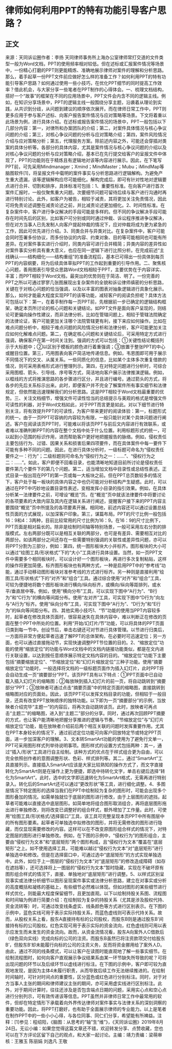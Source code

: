 # 律师如何利用PPT的特有功能引导客户思路？
## 正文
来源：天同诉讼圈作者：李扬 天同律师事务所上海办公室律师常打交道的文件类型一般为Word文档，PPT的使用频率相对较低。但在述标或汇报案件情况等场景中，一份精心打磨的PPT则更能精炼、准确地展示律师对案件的理解和分析思路。那么，着手起草一份PPT文件前应做好怎么样的准备工作？如何利用PPT的特有功能引导客户思路？如何通过使用一些小技巧，在优化PPT细节的同时提高工作效率？借此机会，与大家分享一些笔者在PPT制作的心得体会。一、梳理文档结构，搭好一个“故事”的框架在不同的应用场景中，PPT文件会内含不同的逻辑主线。例如，在知识分享场景中，PPT的逻辑主线一般围绕分享主题，沿袭着从理论到实践，从共识到分歧，从问题到建议的顺序依次展开。而在律师日常工作中，PPT则更多应用于参与客户述标、向客户报告案件情况与应对策略等场景。下文将着重以此场景为例，进行具体介绍。在述标或报告案件情况的场景中，PPT一般包括以下几部分内容：第一，对律所和办案团队的介绍；第二，对案件具体情况与核心争议问题的介绍；第三，对核心争议问题的分析与应对策略介绍；第四，案件风险情况介绍与应对策略分析；第五，代理服务方案。除前述内容之外，可能还会穿插对类案的具体分析等。各部分的具体内容，尤其是案件情况与核心争议问题的介绍以及对核心争议问题的分析与应对策略介绍，基本已在先行提交给客户的呈报文件中体现了，PPT的功能则在于精炼且有逻辑地对该等内容进行展示。因此，在下笔写PPT前，可先采用Mindmanager；Xmind；MindMaster；Mubu；iMindMap等脑图软件[1]，将呈报文件中载明的案件事实与分析思路进行逻辑解构。为避免产生重大遗漏，该等逻辑解构应尽可能细化。解构完成后，即可有针对性地对逻辑要点进行合并、切割和排序，具体标准可包括：1、重要性标准。在向客户进行首次案件汇报时，一般仅聚焦重大问题。次要细节问题可留待后续与客户进行沟通时再进行特别讨论。此外，如客户为被告，相较于减责，其将更加关注免责情况，因此可将免责论述调整在减责论述之前，并比减责论述更加细化。2、时间性标准。在复杂案件中，客户进行争议解决的手段可能是多样的。但不同的争议解决手段可能存在时间先后的区别，比如客户可分别或同时通过仲裁、诉讼程序推进争议解决，但在对方当事人已先发制人向客户提起仲裁的情况下，应对仲裁将成为更为紧急的工作，因此可优先进行介绍。3、同类合并与异类对比。在复杂案件中，客户可能会同时签署多份协议，而多份协议的内容、约束对象、目的等可能相同也可能有所差异。在对案件事实进行介绍时，同类内容可进行合并精简；异类内容的差异性如对案件事实分析具有重大意义，也应在同一逻辑下进行比照分析。在完成前述“主线确认——结构细化——结构重组”的准备流程后，基本已可得出一份具体到每页PPT的内容纲要，将为后续具体草拟PPT的工作起到重要的引导作用。二、聚焦核心问题，善用图表引导受众思路Word文档相较于PPT，主要优势在于内容详实、丰富；而PPT相较于Word文档，最突出的优势则在于简洁、明了。一份完善的PPT之所以可通过寥寥几张图展现出复杂案件的全貌和诉讼律师缜密的分析思路，关键在于对核心问题的恰当强调，以及以丰富的图表对抽象逻辑进行具象化展示。那么，如何才能最大程度实现PPT的该等功能，减轻客户的阅读负担呢？具体方法可包括以下：第一，在着手制作每一页PPT前，先根据前一步已确定的逻辑结构框架，确定本页所讨论的核心问题和关键结论。如PPT文件是面向客户呈现的，则结论可更偏向操作性建议，而非法律分析。比如在管辖问题上，相较于管辖法院确定的法律论证，客户可能更加关注哪个法院管辖更有利，接下来应如何操作。比如在难点问题分析中，相较于难点问题的风险情况分析和法律分析，客户可能更加关注应如何化解难点问题。第二，在确定核心问题和关键结论后，可采用特定方式进行强调，确保客户在第一时间关注到。强调的方式可以包括：①关键性结论概括列示于大标题中；②以区别于模板的颜色进行着重强调；③放置于整张PPT的中心或醒目位置。第三，巧用图表向客户简洁地传递信息。例如，韦恩图即可用于展示不同情况下的交叉、从属关系。一些同质化的信息，比如某个主体多次重复借款的情况，则可采用表格形式进行整理列示。第四，在对特定问题进行分析时，可综合采用图框、箭头、引导线、序号等方式，简洁地向客户展示法律推演逻辑。例如，以框线的方式将推演思路的各步骤进行区分，并且进行编号。通过箭头的方式，将各步的先后关系标示出来。此时，即便客户并不完全了解案件所有事实细节和法律规定，但依然能迅速理解我们的分析思路。这是PPT相较于Word文档最重要的优势。三、关注文档细节，增强文件可读性恰当的总结提示与美观的格式是增强文件可读性的利器，对于Word文档如此，对于PPT而言更是如此。对以下细节进行特别关注，将有效提升PPT的可读性，为客户带来更好的阅读体验：第一，标题形式的统一。由于一页PPT可容纳的内容较为有限，一般只能针对某个具体问题进行阐述。客户在阅读该页PPT时，可能难以将该页PPT与前后文内容进行有效联系，或者难以准确判断PPT的内容在整个文档中处于什么位置。利用标题形式的统一，可以起到小范围的标识作用，进而帮助客户更好地把握报告的脉络。例如，侵权责任主要包括行为、过错、因果关系和损害后果四项要件，而在具体案件中每一要件下可能有多种不同的问题。因此，在进行具体分析时，一级标题可命名为“侵权责任要件之一：行为”；二级标题则可命名为“侵权行为之一：……”、“侵权行为之二：……”。如此，客户即便不回看目录，也能清晰地知道目前所讨论是侵权责任要件第几个要件下的第几个问题。第二，适当增加文档中目录性或总结性表述。正式目录一般出现在PPT的第一页或每一大板块之前。但在PPT总页数较多的情况下，客户处于每一板块的具体内容之中也仍可能对分析结构产生疑惑。此时，可以通过在PPT中巧妙地设置目录性表述，变相发挥小目录的指引效果。例如，在具体分析某一法律要件之前，可增设“概览”页。在“概览”页中就该法律要件中将要讨论的各项要素的大致内容及其内在逻辑关系进行阐述，提醒客户接下来的PPT内容主要围绕“概览”页中所提及的各项要素开展。相同地，前述内容还可以通过设置总结性页面的方式展现，以加深客户印象。第三，谋篇布局。PPT的尺寸比例一般包括16：9和4：3两种，目前比较常用的尺寸比例为16：9。在16：9的尺寸比例下，PPT页面是相对扁长的。除非是绘制时间轴等特别场景，一般可采用左右分割的排版模式。左右两部分既可以是相互关联的两部分，也可是有差异、需要相互对比的两部分。如该两部分之间还存在一些需要特别强调的关联性或差异性问题，亦可以将PPT分割为三部分，例如：第四，统一图形板块大小并标齐。图形板块的大小可以通过“绘图工具/形状格式”下的“大小”工具进行具体设置。当然，如一页PPT文件中需要多个相同板块时，可以设计好一个图形板块，再进行多次复制粘贴，这样的操作将更加简便。标齐图形板块也有两种方式，一种是启用PPT中的“参考线”功能，通过手动移动图形板块对准参考线的方式进行标齐。另一种则是直接利用“绘图工具/形状格式”下的“对齐”和“组合”工具。通过综合使用“对齐”和“组合”工具，可较为便捷地将数个图形板块进行横向/纵向标齐，或横向/纵向等距排列，或水平/垂直居中等。例如，使用“横向分布”工具，可以实现下图中“A行为”、“B行为”和“C行为”的横向等间距分布。使用“左对齐”工具，可实现下图中“D行为”向左与“A行为”标齐。使用“纵向分布”工具，可实现下图中“A行为”、“D行为”和“E行为”的纵向等间距分布。四、其他实用小技巧1、“节”功能的使用当PPT内容较多时，起草者在修改具体页面时，很容易迷失在具体内容中，难以判断正在修改的页面在整个PPT中所处的位置。利用“开始/幻灯片/节”功能，可以将具体的PPT页面归类到每一节中。创设节后，单击右键还可对节进行具体管理。以节进行归类后，一方面将非常方便起草者迅速了解PPT的总体架构，在必要时可迅速定位；另一方面，也可以通过直接拖动节，实现快速调整PPT节位置的目的。2、“缩放定位”功能的使用“缩放定位”的功能与Word文档中的文档内链接功能类似，都是在文内进行关联设置，以达到按任意顺序展示特定文档内容的目的。“缩放定位”功能下主要包括“摘要缩放定位”、“节缩放定位”和“幻灯片缩放定位”三种子功能。使用“摘要缩放定位”功能时，一般选择将文档的一级标题页面作为插入幻灯片，此时PPT将会自动生成一页“摘要部分”PPT。该页PPT具有以下特点：①PPT页面中已自动载入插入幻灯片的缩略图；②每放映到插入幻灯片的前一页，将自动跳转到“摘要部分”PPT；③放映者可通过点击“摘要页面”中的特定页面的缩略图，直接跳转到缩略图对应的页面处。因此，该页PPT可以发挥文档目录的功能，但相较于一般目录，还具有改变PPT放映顺序的独特功能。以下即为一页“摘要部分”的示例，当放映者介绍完毕“主题一”的内容后，将再次自动跳转该页。此时，放映者可再点击“主题二”的缩略图，进入到“主题二”部分的分享。同时，通过再次回顾PPT摘要的方式，也让客户能清晰地把握分享推进的逻辑与节奏。“节缩放定位”与“幻灯片缩放定位”功能，能在放映者介绍前后两个相互关联的问题时发挥重要作用。尤其在PPT本身较长的情况下，通过前述定位功能可向客户回放特定节或特定PPT页面，进一步加深客户的理解。3、文本转SmartArt功能的使用为了避免行文单一，PPT可采用图形样式列举待说明事项。图形样式的设置方式包括两种：其一，通过“插入/形状”工具进行自主绘制。该种方式的优点在于样式组合更为自由，可以完全依照创作者的意图调整形状、色彩、样式排列等。其二，通过“SmartArt”工具直接列示。直接插入SmartArt应该是大家比较熟知的操作方式了，而文字直接转化为SmartArt则是在操作上更为便捷，即选中待转化文字，单击右键后选择“转化为SmartArt”。此时，选中的文字即迅速转化为SmartArt格式，无需再进行特别录入。转化后的SmartArt还可以通过“更改形状”等工具，进行细化调整。4、多图层情况下特定图形的选择当我们在PPT中绘制较为复杂的图形时，可能会出现多个图形叠加的情况。如需单独就位于底层的图形进行修改，由于上层图形的遮挡，起草者可能难以直接选中底层图形。如简单地将组合图形取消组合，再将底层图形拖出进行单独修改，则将改变已调整好的组合样式，额外增加了工作量。此时，可使用“绘图工具/形状格式/选择窗口”工具，该工具可完整呈现本页PPT中所有图层中的所有图形要素。起草者可单独选中拟修改的图形，并将无需修改的图形进行隐藏，而仅显现需要修改的内容。这样可以在不改变原图形组合样式的情况下，对特定图层的图形进行单独修改。例如，在下图的示例中，“侵权行为”的图形组合，主要由“侵权行为文本”和“底层矩形”两个图形构成，且“侵权行为文本”覆盖在“底层矩形”之上。如不使用选择工具，可能难以越过“侵权行为文本”对“底层矩形”进行单独选中和修改。但是在选择窗口中，可通过选中“底层矩形”的方式实现单独选中。此外，如位于上一图层的“侵权行为文本”对“底层矩形”的修改造成障碍（如存在遮挡等），还可选择将上一图层的“侵权行为文本”暂时隐藏，实现在不破坏原有图形组合样式的情况下，直接、单独地对“底层矩形”进行调整。5、以样式区别呈现事实或法律分析细节以图形呈现案件事实或法律分析思路，建立在对事实或分析的高度概括和凝练的基础上，有些细节必然难以体现。但如对图形的某些细节进行样式优化，则能最大程度保留细节，且更加直观。以下以绘制持股关系图、流程图和时间轴为例进行简要介绍：在绘制较为复杂的持股关系（尤其是涉及股权代持、资金流转等）时，可通过改变线条虚实、线条颜色等方式进行区别表示。在下图的示例中，蓝色实线可用于表示实际持股关系，而蓝色虚线则可表示代持关系。故而，从股权关系上看，股东A直接持有标的公司股权，而股东B则是通过股东B’间接持有标的公司股权。红色实现可用于表示实际的资金流向，红色虚线则可用以表示应发生而未发生的资金流向。故而，从资金流情况看，股东A向案外人C借款后（绿色双向实线）完成向标的公司的注资。而股东B虽然已将注资款项交付给股东B’，但股东B’却未能履行向标的公司的注资义务，反而将资金挪用给了案外人D。由此，通过不同的线条模式，可以让客户在读图时能直观地了解一些事实细节。在绘制流程图时，如何向客户直观展示争议结果系由某一环节缺失所导致的呢？可将出现问题的环节以及后续环节以虚线进行标注。在下图的示例中，客户即可较为直观地发现，是因为主体4未履行职责，从而导致后续工作无法继续推进的。在绘制时间轴时，可针对时间点的重要性，区分蓝色或红色进行分别标注。同时，对于对方当事人主张的期间和律师建议主张的期间，亦可采用虚实线进行区别标注。此外，对于期间计算时，往往还涉及是否包含端点日期的问题，采用实心点和空心点进行分别列示，可有效传递该等信息。PPT虽然并非律师日常工作中最常用的软件，但却在特定情形下承载着向外界传达律师对案件事实与法律关系的深刻洞察的重要功能。因此，将PPT打磨好，也有助于全面展示律师的专业能力。以上是笔者在制作PPT中的一些小小心得，与各位同事、同仁们分享，希望能有所裨益。注释：[1]参见：程绍阳，《脑图：从思考的“轴”生“维”》，《天同诉讼圈》2019年8月24日。无讼小编：如果您觉得这篇文章还不错，欢迎转发分享、点赞收藏，您也可以在下方评论区留下自己的观点，和大家一起讨论。主编：靖力责编：梁萌审核：王雅玉 陈丽娟 刘逸凡 王敬